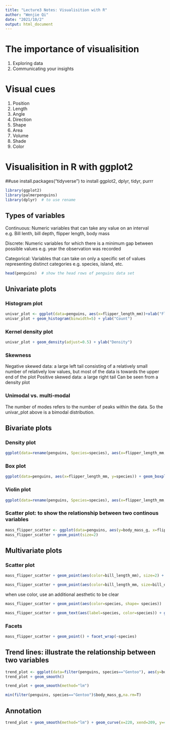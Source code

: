 ```yaml
---
title: "Lecture3 Notes: Visualisition with R"
author: "Wenjie Qi"
date: "2021/10/2"
output: html_document
---
```




# The importance of visualisition
1.    Exploring data
2.    Communicating your insights



# Visual cues
1.    Position
2.    Length
3.    Angle
4.    Direction
5.    Shape
6.    Area
7.    Volume
8.    Shade
9.    Color



# Visualisition in R with ggplot2

##use install.packages("tidyverse") to install ggplot2, dplyr, tidyr, purrr

```r
library(ggplot2)
library(palmerpenguins)
library(dplyr)  # to use rename
```


## Types of variables

Continuous:  Numeric variables that can take any value on an interval
  e.g. Bill lenth, bill depth, flipper length, body mass
  
Discrete:  Numeric variables for which there is a minimum gap between possible values
  e.g. year the observation was recorded

Categorical:  Variables that can take on only a specific set of values representing distinct categories
  e.g. species, island, etc.
```r
head(penguins)  # show the head rows of penguins data set
```


## Univariate plots

### Histogram plot
```r
univar_plot <- ggplot(data=penguins, aes(x=flipper_length_mm))+xlab("Flipper length (mm)")
univar_plot + geom_histogram(binwidth=5) + ylab("Count")
```


### Kernel density plot
```r
univar_plot + geom_density(adjust=0.5) + ylab("Density")
```


###  Skewness
Negative skewed data: a large left tail consisting of a relatively small number of relatively low values, but most of the data is towards the upper end of the plot
Positive skewed data: a large right tail
Can be seen from a density plot


### Unimodal vs. multi-modal
The number of modes refers to the number of peaks within the data.
So the univar_plot above is a bimodal distribution.


## Bivariate plots

### Density plot
```r
ggplot(data=rename(penguins, Species=species), aes(x=flipper_length_mm, color=Species)) + geom_density() + theme_bw() + xlab("Flipper length (mm)") + ylab("Density")
```


### Box plot
```r
ggplot(data=penguins, aes(x=flipper_length_mm, y=species)) + geom_boxplot() + xlab("Flipper length (mm)") + ylab("Penguin species")
```


### Violin plot
```r
ggplot(data=rename(penguins, Species=species), aes(x=flipper_length_mm, y=Species, fill=Species)) + geom_violin() + theme_bw() + xlab("Flipper length (mm)")
```


### Scatter plot: to show the relationship between two continous variables
```r
mass_flipper_scatter <- ggplot(data=penguins, aes(y=body_mass_g, x=flipper_length_mm)) + xlab("Flipper length (mm)") + ylab("Body mass (g)")
mass_flipper_scatter + geom_point(size=2)
```



## Multivariate plots

### Scatter plot
```r
mass_flipper_scatter + geom_point(aes(color=bill_length_mm), size=2) + scale_color_gradient(low="blue", high="red") + guides(color=guide_legend("Bill length (mm)"))
```


```r
mass_flipper_scatter + geom_point(aes(color=bill_length_mm, size=bill_depth_mm)) + scale_color_gradient(low="blue", high="red") + guides(color=guide_legend("Bill length (mm)"), size=guide_legend("Bill depth (mm)"))
```


when use color, use an additional aesthetic to be clear
```r
mass_flipper_scatter + geom_point(aes(color=species, shape= species))
```


```r
mass_flipper_scatter + geom_text(aes(label=species, color=species)) + guides(color=guide_legend("Species"))
```

### Facets
```r
mass_flipper_scatter + geom_point() + facet_wrap(~species)
```



## Trend lines: illustrate the relationship between two variables
```r
trend_plot <- ggplot(data=filter(penguins, species=="Gentoo"), aes(y=body_mass_g, x=flipper_length_mm)) + xlab("Flipper length (mm)") + ylab("Body mass (g)") + geom_point()
trend_plot + geom_smooth()
```

```r
trend_plot + geom_smooth(method="lm")
```


```r
min(filter(penguins, species=="Gentoo")$body_mass_g,na.rm=T)
```



## Annotation
```r
trend_plot + geom_smooth(method="lm") + geom_curve(x=220, xend=209, y=4250, yend=3975, arrow=arrow(length=unit(0.5, "cm")), curvature=0.2) + geom_text(x=225, y=4250, label="The lightest Gentoo \n penguin wighs 39.5kg")
```

